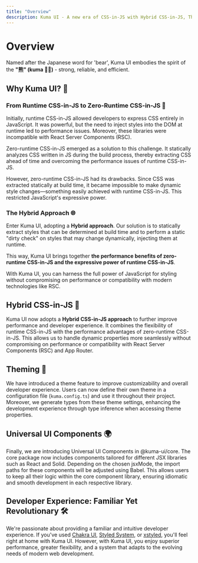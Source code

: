 ```yaml
---
title: "Overview"
description: Kuma UI - A new era of CSS-in-JS with Hybrid CSS-in-JS, Theming and Universal UI Components
---
```


# Overview

Named after the Japanese word for 'bear', Kuma UI embodies the spirit of the **"熊" (kuma 🐻‍❄️)** - strong, reliable, and efficient.

## Why Kuma UI? 🤔

### From Runtime CSS-in-JS to Zero-Runtime CSS-in-JS 🔄

Initially, runtime CSS-in-JS allowed developers to express CSS entirely in JavaScript. It was powerful, but the need to inject styles into the DOM at runtime led to performance issues. Moreover, these libraries were incompatible with React Server Components (RSC).

Zero-runtime CSS-in-JS emerged as a solution to this challenge. It statically analyzes CSS written in JS during the build process, thereby extracting CSS ahead of time and overcoming the performance issues of runtime CSS-in-JS.

However, zero-runtime CSS-in-JS had its drawbacks. Since CSS was extracted statically at build time, it became impossible to make dynamic style changes—something easily achieved with runtime CSS-in-JS. This restricted JavaScript's expressive power.

### The Hybrid Approach 🌐

Enter Kuma UI, adopting a **Hybrid approach**. Our solution is to statically extract styles that can be determined at build time and to perform a static "dirty check" on styles that may change dynamically, injecting them at runtime.

This way, Kuma UI brings together **the performance benefits of zero-runtime CSS-in-JS and the expressive power of runtime CSS-in-JS**.

With Kuma UI, you can harness the full power of JavaScript for styling without compromising on performance or compatibility with modern technologies like RSC.

## Hybrid CSS-in-JS 🚀

Kuma UI now adopts a **Hybrid CSS-in-JS approach** to further improve performance and developer experience. It combines the flexibility of runtime CSS-in-JS with the performance advantages of zero-runtime CSS-in-JS. This allows us to handle dynamic properties more seamlessly without compromising on performance or compatibility with React Server Components (RSC) and App Router.

## Theming 🎨

We have introduced a theme feature to improve customizability and overall developer experience. Users can now define their own theme in a configuration file (`kuma.config.ts`) and use it throughout their project. Moreover, we generate types from these theme settings, enhancing the development experience through type inference when accessing theme properties.

## Universal UI Components 🌍

Finally, we are introducing Universal UI Components in @kuma-ui/core. The core package now includes components tailored for different JSX libraries such as React and Solid. Depending on the chosen jsxMode, the import paths for these components will be adjusted using Babel. This allows users to keep all their logic within the core component library, ensuring idiomatic and smooth development in each respective library.

## Developer Experience: Familiar Yet Revolutionary 🛠️

We're passionate about providing a familiar and intuitive developer experience. If you've used [Chakra UI](https://chakra-ui.com/), [Styled System](https://styled-system.com/), or [xstyled](https://xstyled.dev/), you'll feel right at home with Kuma UI. However, with Kuma UI, you enjoy superior performance, greater flexibility, and a system that adapts to the evolving needs of modern web development.
